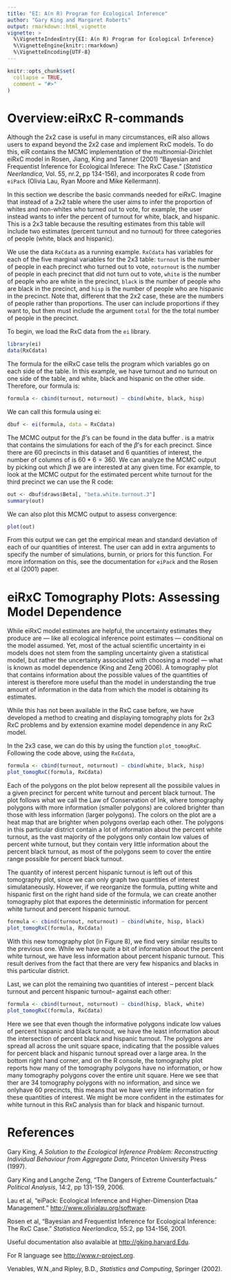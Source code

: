 ```yaml
---
title: "EI: A(n R) Program for Ecological Inference"
author: "Gary King and Margaret Roberts"
output: rmarkdown::html_vignette
vignette: >
  %\VignetteIndexEntry{EI: A(n R) Program for Ecological Inference}
  %\VignetteEngine{knitr::rmarkdown}
  %\VignetteEncoding{UTF-8}
---
```


```r
knitr::opts_chunk$set(
  collapse = TRUE,
  comment = "#>"
)
```


# Overview:eiRxC R-commands

Although the 2x2 case is useful in many circumstances, eiR also allows users to expand beyond the 2x2 case and implement RxC models.  To do this, eiR contains the MCMC implementation of the multinomial-Dirichlet eiRxC model in Rosen, Jiang, King and Tanner (2001) "Bayesian and Frequentist Inference for Ecological Inferece: The RxC Case." (*Statistica Neerlandica*, Vol. 55, nr.2, pp 134-156), and incorporates R code from `eiPack` (Olivia Lau, Ryan Moore and Mike Kellermann).

 In this section we describe the basic commands needed for eiRxC.  Imagine that instead of a 2x2 table where the user aims to infer the proportion of whites and non-whites who turned out to vote, for example, the user instead wants to infer the percent of turnout for white, black, and hispanic.  This is a 2x3 table because the resulting estimates from this table will include two estimates (percent turnout and no turnout) for three categories of people (white, black and hispanic).

 We use the data `RxCdata` as a running example.
`RxCdata` has variables for each of the five marginal variables
for the 2x3 table: `turnout` is the number of people in each precinct who turned out to vote, `noturnout` is the number of people in each precinct that did not turn out to vote, `white` is the number of people who are white in the precinct, `black` is the number of people who are black in the precinct, and `hisp` is the number of people who are hispanic in the precinct. Note that, different that the 2x2 case, these are the numbers of people rather than proportions.  The user can include proportions if they want to, but then must include the argument `total` for the the total number of people in the precinct.

 To begin, we load the RxC data from the `ei` library.
```r
library(ei)
data(RxCdata)
```

The formula for the eiRxC case tells the program which variables go on each side of the table.  In this example, we have turnout and no turnout on one side of the table, and white, black and hispanic on the other side.  Therefore, our formula is:

```r
formula <- cbind(turnout, noturnout) ~ cbind(white, black, hisp)
```

We can call this formula using ei:
```r
dbuf <- ei(formula, data = RxCdata)
```

The MCMC output for the $\beta$'s can be found in the data buffer \verb#dbuf#.  \verb#dbuf$draws$Beta# is a matrix that contains the simulations for each of the $\beta$'s for each precinct.  Since there are 60 precincts in this dataset and 6 quantities of interest, the number of columns of \verb#dbuf$draws$Beta# is $60*6 = 360$.  We can analyze the MCMC output by picking out which $\beta$ we are interested at any given time.  For example, to look at the MCMC output for the estimated percent white turnout for the third precinct we can use the R code:

```r
out <- dbuf$draws$Beta[, "beta.white.turnout.3"]
summary(out)
```


We can also plot this MCMC output to assess convergence:
```r
plot(out)
```

From this output we can get the empirical mean and standard
deviation of each of our quantities of interest.  The user can add in
extra arguments to specify the number of simulations, burnin, or
priors for this function.  For more information on this, see the
documentation for `eiPack` and the Rosen et al (2001) paper.


# eiRxC Tomography Plots: Assessing Model Dependence

While eiRxC model estimates are helpful, the uncertainty estimates
they produce are --- like all ecological inference point estimates ---
conditional on the model assumed. Yet, most of the actual scientific
uncertainty in ei models does not stem from the sampling uncertainty
given a statistical model, but rather the uncertainty associated with
choosing a model --- what is known as model dependence (King and Zeng 2006). A tomography plot that contains information about
the possible values of the quantities of interest is therefore more
useful than the model in understanding the true amount of information
in the data from which the model is obtaining its estimates.

While this has not been available in the RxC case before, we
have developed a method to creating and displaying tomography plots
for 2x3 RxC problems and by extension examine model dependence in any
RxC model.

 In the 2x3 case, we can do this by using the function
`plot_tomogRxC`. Following the code above, using the `RxCdata`,

```r
formula <- cbind(turnout, noturnout) ~ cbind(white, black, hisp)
plot_tomogRxC(formula, RxCdata)
```

Each of the polygons on the plot below represent all the
possibile values in a given precinct for percent white turnout and
percent black turnout. The plot follows what we call the Law of
Conservation of Ink, where tomography polygons with more information
(smaller polygons) are colored brighter than those with less
information (larger polygons).  The colors on the plot are a heat map
that are brighter when polygons overlap each other. The polygons in
this particular district contain a lot of information about the
percent white turnout, as the vast majority of the polygons only
contain low values of percent white turnout, but they contain very
little information about the percent black turnout, as most of the
polygons seem to cover the entire range possible for percent black
turnout.

The quantity of interest percent hispanic turnout is left
out of this tomography plot, since we can only graph two quantities of
interest simulataneously.  However, if we reorganize the formula,
putting white and hispanic first on the right hand side of the
formula, we can create another tomography plot that expores the
deterministic information for percent white turnout and percent
hispanic turnout.

```r
formula <- cbind(turnout, noturnout) ~ cbind(white, hisp, black)
plot_tomogRxC(formula, RxCdata)
```

With this new tomography plot (in Figure 8), we find very similar results to the previous one.  While we have quite a bit of information about the percent white turnout, we have less information about percent hispanic turnout.  This result derives from the fact that there are very few hispanics and blacks in this particular district.


Last, we can plot the remaining two quantities of interest -- percent black turnout and percent hispanic turnout-- against each other:

```r
formula <- cbind(turnout, noturnout) ~ cbind(hisp, black, white)
plot_tomogRxC(formula, RxCdata)
```

Here we see that even though the informative polygons indicate low values of percent hispanic and black turnout, we have the least information about the intersection of percent black and hispanic turnout. The polygons are spread all across the unit square space, indicating that the possible values for percent black and hispanic turnout spread over a large area.  In the bottom right hand corner, and on the R console, the tomography plot reports how many of the tomography polygons have no information, or how many tomography polygons cover the entire unit square.  Here we see that ther are 34 tomography polygons with no information, and since we onlyhave 60 precincts, this means that we have very little information for these quantities of interest. We might be more confident in the estimates for white turnout in this RxC analysis than for black and hispanic turnout.

# References
Gary King, *A Solution to the Ecological Inference Problem: Reconstructing Individual Behaviour from Aggregate Data*,
Princeton University Press (1997).

Gary King and Langche Zeng, "The Dangers of Extreme Counterfactuals." *Political Analysis*, 14:2, pp 131-159, 2006.

Lau et al, "eiPack: Ecological Inference and Higher-Dimension Dtaa Management." <http://www.olivialau.org/software>.

Rosen et al, "Bayesian and Frequentist Inference for Ecological Inference: The RxC Case." *Statistica Neerlandica*, 55:2, pp 134-156, 2001.

Useful documentation also avalaible at <http://gking.harvard.Edu>.

For R language see <http://www.r-project.org>.

Venables, W.N.,and Ripley, B.D., *Statistics and Computing*, Springer (2002).
